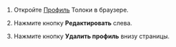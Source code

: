 1. Откройте [Профиль](http://toloka.yandex.ru/profile) Толоки в браузере.

1. Нажмите кнопку **Редактировать** слева.

1. Нажмите кнопку **Удалить профиль** внизу страницы.
